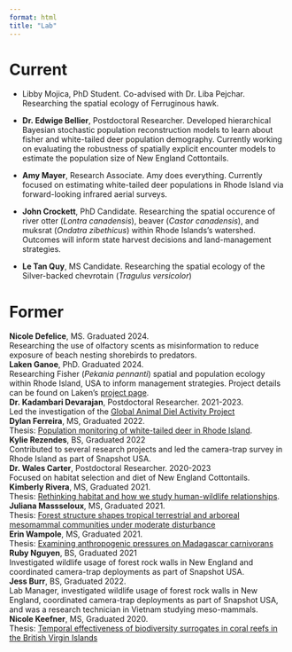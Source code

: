 ```yaml
---
format: html
title: "Lab"
---
```


# Current

- Libby Mojica, PhD Student. Co-advised with Dr. Liba Pejchar. Researching the spatial ecology of Ferruginous hawk. 

- **Dr. Edwige Bellier**, Postdoctoral Researcher. Developed hierarchical Bayesian stochastic population reconstruction models to learn about fisher and white-tailed deer population demography. Currently working on evaluating the robustness of spatially explicit encounter models to estimate the population size of New England Cottontails.

- **Amy Mayer**, Research Associate. Amy does everything. Currently focused on estimating white-tailed deer populations in Rhode Island via forward-looking infrared aerial surveys. 


- **John Crockett**, PhD Candidate. Researching the spatial occurence of river otter (*Lontra canadensis*), beaver (*Castor canadensis*), and muksrat (*Ondatra zibethicus*) within Rhode Islands's watershed. Outcomes will inform state harvest decisions and land-management strategies.


- **Le Tan Quy**, MS Candidate. Researching the spatial ecology of the Silver-backed chevrotain (*Tragulus versicolor*)

# Former

| **Nicole Defelice**, MS. Graduated 2024.
| Researching the use of olfactory scents as misinformation to reduce exposure of beach nesting shorebirds to predators. 


| **Laken Ganoe**, PhD. Graduated 2024. 
| Researching Fisher (*Pekania pennanti*) spatial and population ecology within Rhode Island, USA to inform management strategies. Project details can be found on Laken's [project page](https://www.lakenganoe.com/meet-ri-fishers.html).


| **Dr. Kadambari Devarajan**, Postdoctoral Researcher. 2021-2023. 
| Led the investigation of the [Global Animal Diel Activity Project](https://diel-project.github.io/)


| **Dylan Ferreira**, MS, Graduated 2022. 
| Thesis: [Population monitoring of white-tailed deer in Rhode Island](https://digitalcommons.uri.edu/cgi/viewcontent.cgi?article=3117&context=theses).

| **Kylie Rezendes**, BS, Graduated 2022 
| Contributed to several research projects and led the camera-trap survey in Rhode Island as part of Snapshot USA.

| **Dr. Wales Carter**, Postdoctoral Researcher. 2020-2023
| Focused on habitat selection and diet of New England Cottontails.


| **Kimberly Rivera**, MS, Graduated 2021. 
| Thesis: [Rethinking habitat and how we study human-wildlife relationships](https://digitalcommons.uri.edu/cgi/viewcontent.cgi?article=3070&context=theses). 


| **Juliana Massseloux**, MS, Graduated 2021. 
| Thesis: [Forest structure shapes tropical terrestrial and arboreal mesomammal communities under moderate disturbance](https://digitalcommons.uri.edu/cgi/viewcontent.cgi?article=2941&context=theses)

| **Erin Wampole**, MS, Graduated 2021. 
| Thesis: [Examining anthropogenic pressures on Madagascar carnivorans](https://digitalcommons.uri.edu/cgi/viewcontent.cgi?article=2899&context=theses)

| **Ruby Nguyen**, BS, Graduated 2021 
| Investigated wildlife usage of forest rock walls in New England and coordinated camera-trap deployments as part of Snapshot USA.


| **Jess Burr**, BS, Graduated 2022. 
| Lab Manager, investigated wildlife usage of forest rock walls in New England, coordinated camera-trap deployments as part of Snapshot USA, and was a research technician in Vietnam studying meso-mammals. 


| **Nicole Keefner**, MS, Graduated 2020. 
| Thesis: [Temporal effectiveness of biodiversity surrogates in coral reefs in the British Virgin Islands](https://digitalcommons.uri.edu/cgi/viewcontent.cgi?article=2723&context=theses)

